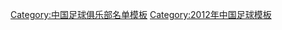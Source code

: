 {{Football squad with groups
|name=2012年中超分类名单辽宁
|bgcolor=#B00000
|bordercolor=#F8F8F8
|textcolor=#F8F8F8
|title=[[辽宁宏运足球俱乐部|<span style="color:#F8F8F8">辽宁宏运</span>]] — [[2012年中国足球超级联赛|<span style="color:#F8F8F8">2012年</span>]][[中国足球超级联赛|<span style="color:#F8F8F8">中超联赛第 10 名</span>]]
|group1=全年参赛球员
|list1=<div>
{{Football squad2 player|no=1|name=[[张鹭]]}}
{{Football squad2 player|no=2|name=[[丁捷]]}}
{{Football squad2 player|no=3|name=[[吴高俊]]}}
{{Football squad2 player|no=5|name=[[杨善平]]}}
{{Football squad2 player|no=6|name=[[杨宇]]}}
{{Football squad2 player|no=7|name=[[张靖洋]]}}
{{Football squad2 player|no=8|name=[[金泰延]]}}
{{Football squad2 player|no=9|name=[[肇俊哲]]}}
{{Football squad2 player|no=10|name={{flagicon|MKD}} [[维拉特科·格洛达诺斯基|维拉特科]]}}
{{Football squad2 player|no=11|name=[[郑涛]]}}
{{Football squad2 player|no=12|name=[[崔凯 (足球运动员)|崔凯]]}}
{{Football squad2 player|no=14|name={{flagicon|SRB}} [[米洛斯·特里夫诺维奇|特里夫诺维奇]]}}
{{Football squad2 player|no=15|name=[[杜文洋]]}}
{{Football squad2 player|no=16|name=[[胡延强]]}}
{{Football squad2 player|no=17|name=[[韩学庚]]}}
{{Football squad2 player|no=18|name=[[杨旭]]}}
{{Football squad2 player|no=19|name={{flagicon|ARG}} [[巴勃罗·布兰丹|布兰丹]]}}
{{Football squad2 player|no=20|name=[[于汉超]]}}
{{Football squad2 player|no=21|name=[[张小宇]]}}
{{Football squad2 player|no=22|name=[[王亮 (1979年)|王亮]]}}
{{Football squad2 player|no=23|name=[[王皓 (1993年)|王皓]]}}
{{Football squad2 player|no=24|name=[[郝永赫]]}}
{{Football squad2 player|no=27|name=[[王博 (1982年)|王博]]}}
{{Football squad2 player|no=28|name=[[姜鹏]]}}
{{Football squad2 player|no=29|name=[[刘旸 (足球运动员)|刘旸]]}}
{{Football squad2 player|no=31|name=[[纪超]]}}
{{Football squad2 player|no=32|name=[[宋琛]]}}
{{Football squad2 player|no=36|name=[[张野 (足球运动员)|张野]]}}
{{Football squad2 player|no=39|name=[[赵泓旭]]}}
{{Football squad2 player|no=40|name={{flagicon|KOR}} [[金裕晋]]}}
</div>
|group2=夏季转入球员
|list2=<div>

</div>
|group3=夏季转出球员
|list3=<div>
{{Football squad2 player|no=26|name=[[许万权]]}}
{{Football squad2 player|no=30|name=[[李铁]]}}
{{Football squad2 player|no=37|name=[[王寿挺]]}}
</div>
|group4=主教练
|list4=[[马林 (足球运动员)|马林]]
}}
<noinclude>
{{DEFAULTSORT:Liaoning Hongyun F.C. Squad 2012}}
[[Category:中国足球俱乐部名单模板]]
[[Category:2012年中国足球模板]]
</noinclude>